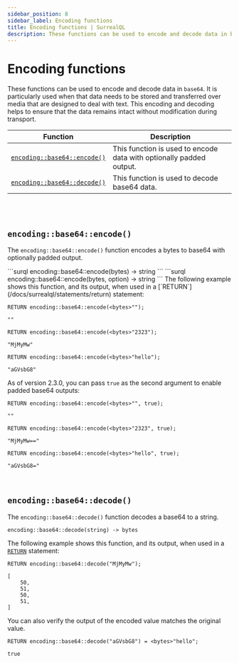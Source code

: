 ```yaml
---
sidebar_position: 8
sidebar_label: Encoding functions
title: Encoding functions | SurrealQL
description: These functions can be used to encode and decode data in base64. It is particularly used when that data needs to be stored and transferred over media that are designed to deal with text. This encoding and decoding helps to ensure that the data remains intact without modification during transport.
---
```



# Encoding functions

These functions can be used to encode and decode data in `base64`. It is particularly used when that data needs to be stored and transferred over media that are designed to deal with text. This encoding and decoding helps to ensure that the data remains intact without modification during transport.

<table>
  <thead>
    <tr>
      <th scope="col">Function</th>
      <th scope="col">Description</th>
    </tr>
  </thead>
  <tbody>
    <tr>
      <td scope="row" data-label="Function"><a href="#encodingbase64encode"><code>encoding::base64::encode()</code></a></td>
      <td scope="row" data-label="Description"> This function is used to encode data with optionally padded output.</td>
    </tr>
    <tr>
      <td scope="row" data-label="Function"><a href="#encodingbase64decode"><code>encoding::base64::decode()</code></a></td>
      <td scope="row" data-label="Description">This function is used to decode base64 data.</td>
    </tr>
  </tbody>
</table>

<br></br>

## `encoding::base64::encode()`

The `encoding::base64::encode()` function encodes a bytes to base64 with optionally padded output.

<Tabs>

<TabItem label="API DEFINITION (before 2.3.0)">
```surql
encoding::base64::encode(bytes) -> string
```

</TabItem>

<TabItem label="API DEFINITION (after 2.3.0)">
```surql
encoding::base64::encode(bytes, option<bool>) -> string
```

</TabItem>

</Tabs>
The following example shows this function, and its output, when used in a [`RETURN`](/docs/surrealql/statements/return) statement:

```surql
RETURN encoding::base64::encode(<bytes>"");

""
```
```surql
RETURN encoding::base64::encode(<bytes>"2323");

"MjMyMw"
```

```surql
RETURN encoding::base64::encode(<bytes>"hello");

"aGVsbG8"
```

As of version 2.3.0, you can pass `true` as the second argument to enable padded base64 outputs:
```surql
RETURN encoding::base64::encode(<bytes>"", true);

""
```

```surql
RETURN encoding::base64::encode(<bytes>"2323", true);

"MjMyMw=="
```

```surql
RETURN encoding::base64::encode(<bytes>"hello", true);

"aGVsbG8="
```

<br />

## `encoding::base64::decode()`

The `encoding::base64::decode()` function decodes a base64 to a string.

```surql title="API DEFINITION"
encoding::base64::decode(string) -> bytes
```
The following example shows this function, and its output, when used in a [`RETURN`](/docs/surrealql/statements/return) statement:

```surql
RETURN encoding::base64::decode("MjMyMw");

[
    50,
    51,
    50,
    51,
]
```

You can also verify the output of the encoded value matches the original value. 

```surql
RETURN encoding::base64::decode("aGVsbG8") = <bytes>"hello";

true
```

<br /><br />